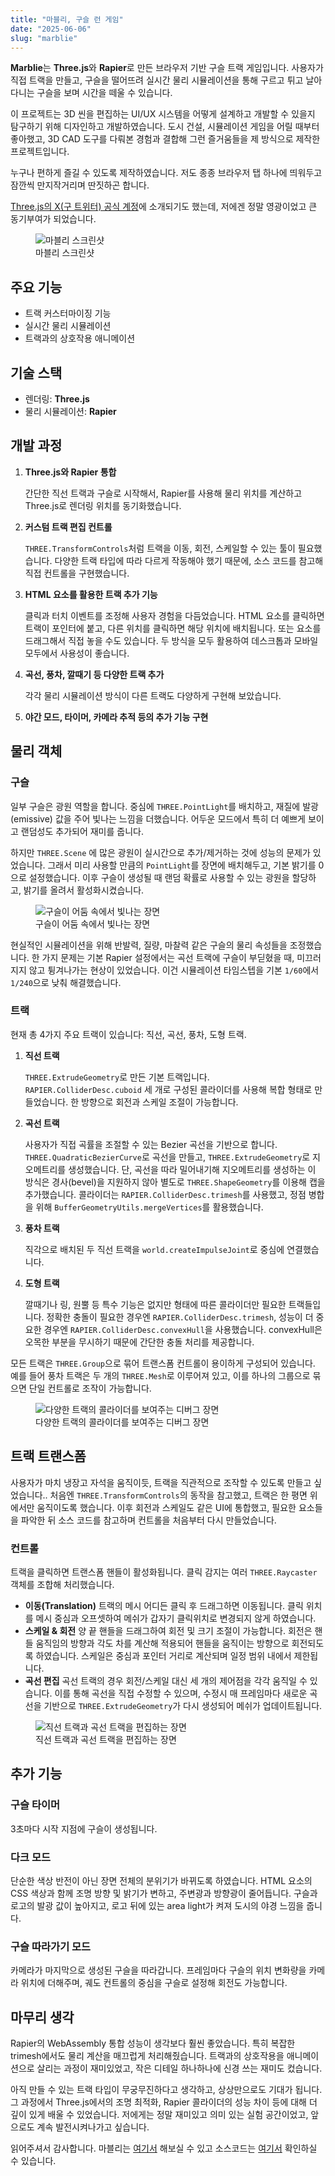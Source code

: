```yaml
---
title: "마블리, 구슬 런 게임"
date: "2025-06-06"
slug: "marblie"
---
```


**Marblie**는 **Three.js**와 **Rapier**로 만든 브라우저 기반 구슬 트랙 게임입니다. 사용자가 직접 트랙을 만들고, 구슬을 떨어뜨려 실시간 물리 시뮬레이션을 통해 구르고 튀고 날아다니는 구슬을 보며 시간을 떼울 수 있습니다.

이 프로젝트는 3D 씬을 편집하는 UI/UX 시스템을 어떻게 설계하고 개발할 수 있을지 탐구하기 위해 디자인하고 개발하였습니다. 도시 건설, 시뮬레이션 게임을 어릴 때부터 좋아했고, 3D CAD 도구를 다뤄본 경험과 결합해 그런 즐거움들을 제 방식으로 제작한 프로젝트입니다.

누구나 편하게 즐길 수 있도록 제작하였습니다. 저도 종종 브라우저 탭 하나에 띄워두고 잠깐씩 만지작거리며 딴짓하곤 합니다.

[Three.js의 X(구 트위터) 공식 계정](https://x.com/threejs/status/1922982953887400246)에 소개되기도 했는데, 저에겐 정말 영광이었고 큰 동기부여가 되었습니다.

<figure>
  <img src="/marblie/marblie-main.jpg" alt="마블리 스크린샷" />
  <figcaption>마블리 스크린샷</figcaption>
</figure>

## 주요 기능

- 트랙 커스터마이징 기능
- 실시간 물리 시뮬레이션
- 트랙과의 상호작용 애니메이션

## 기술 스택

- 렌더링: **Three.js**
- 물리 시뮬레이션: **Rapier**

## 개발 과정

1. **Three.js와 Rapier 통합**

   간단한 직선 트랙과 구슬로 시작해서, Rapier를 사용해 물리 위치를 계산하고 Three.js로 렌더링 위치를 동기화했습니다.

2. **커스텀 트랙 편집 컨트롤**

   `THREE.TransformControls`처럼 트랙을 이동, 회전, 스케일할 수 있는 툴이 필요했습니다. 다양한 트랙 타입에 따라 다르게 작동해야 했기 때문에, 소스 코드를 참고해 직접 컨트롤을 구현했습니다.

3. **HTML 요소를 활용한 트랙 추가 기능**

   클릭과 터치 이벤트를 조정해 사용자 경험을 다듬었습니다. HTML 요소를 클릭하면 트랙이 포인터에 붙고, 다른 위치를 클릭하면 해당 위치에 배치됩니다. 또는 요소를 드래그해서 직접 놓을 수도 있습니다. 두 방식을 모두 활용하여 데스크톱과 모바일 모두에서 사용성이 좋습니다.

4. **곡선, 풍차, 깔때기 등 다양한 트랙 추가**

   각각 물리 시뮬레이션 방식이 다른 트랙도 다양하게 구현해 보았습니다.

5. **야간 모드, 타이머, 카메라 추적 등의 추가 기능 구현**

## 물리 객체

### 구슬

일부 구슬은 광원 역할을 합니다. 중심에 `THREE.PointLight`를 배치하고, 재질에 발광(emissive) 값을 주어 빛나는 느낌을 더했습니다. 어두운 모드에서 특히 더 예쁘게 보이고 랜덤성도 추가되어 재미를 줍니다.

하지만 `THREE.Scene` 에 많은 광원이 실시간으로 추가/제거하는 것에 성능의 문제가 있었습니다. 그래서 미리 사용할 만큼의 `PointLight`를 장면에 배치해두고, 기본 밝기를 0으로 설정했습니다. 이후 구슬이 생성될 때 랜덤 확률로 사용할 수 있는 광원을 할당하고, 밝기를 올려서 활성화시켰습니다.

<figure>
  <img src="/marblie/marblie-marble.jpg" alt="구슬이 어둠 속에서 빛나는 장면" />
  <figcaption>구슬이 어둠 속에서 빛나는 장면</figcaption>
</figure>

현실적인 시뮬레이션을 위해 반발력, 질량, 마찰력 같은 구슬의 물리 속성들을 조정했습니다. 한 가지 문제는 기본 Rapier 설정에서는 곡선 트랙에 구슬이 부딛혔을 때, 미끄러지지 않고 튕겨나가는 현상이 있었습니다. 이건 시뮬레이션 타임스텝을 기본 `1/60`에서 `1/240`으로 낮춰 해결했습니다.

### 트랙

현재 총 4가지 주요 트랙이 있습니다: 직선, 곡선, 풍차, 도형 트랙.

1. **직선 트랙**

   `THREE.ExtrudeGeometry`로 만든 기본 트랙입니다. `RAPIER.ColliderDesc.cuboid` 세 개로 구성된 콜라이더를 사용해 복합 형태로 만들었습니다. 한 방향으로 회전과 스케일 조절이 가능합니다.

2. **곡선 트랙**

   사용자가 직접 곡률을 조절할 수 있는 Bezier 곡선을 기반으로 합니다. `THREE.QuadraticBezierCurve`로 곡선을 만들고, `THREE.ExtrudeGeometry`로 지오메트리를 생성했습니다. 단, 곡선을 따라 밀어내기해 지오메트리를 생성하는 이 방식은 경사(bevel)을 지원하지 않아 별도로 `THREE.ShapeGeometry`를 이용해 캡을 추가했습니다. 콜라이더는 `RAPIER.ColliderDesc.trimesh`를 사용했고, 정점 병합을 위해 `BufferGeometryUtils.mergeVertices`를 활용했습니다.

3. **풍차 트랙**

   직각으로 배치된 두 직선 트랙을 `world.createImpulseJoint`로 중심에 연결했습니다.

4. **도형 트랙**

   깔때기나 링, 원뿔 등 특수 기능은 없지만 형태에 따른 콜라이더만 필요한 트랙들입니다. 정확한 충돌이 필요한 경우엔 `RAPIER.ColliderDesc.trimesh`, 성능이 더 중요한 경우엔 `RAPIER.ColliderDesc.convexHull`을 사용했습니다. convexHull은 오목한 부분을 무시하기 때문에 간단한 충돌 처리를 제공합니다.

모든 트랙은 `THREE.Group`으로 묶어 트랜스폼 컨트롤이 용이하게 구성되어 있습니다. 예를 들어 풍차 트랙은 두 개의 `THREE.Mesh`로 이루어져 있고, 이를 하나의 그룹으로 묶으면 단일 컨트롤로 조작이 가능합니다.

<figure>
  <img
    src="/marblie/marblie-debug.jpg"
    alt="다양한 트랙의 콜라이더를 보여주는 디버그 장면"
  />
  <figcaption>다양한 트랙의 콜라이더를 보여주는 디버그 장면</figcaption>
</figure>

## 트랙 트랜스폼

사용자가 마치 냉장고 자석을 움직이듯, 트랙을 직관적으로 조작할 수 있도록 만들고 싶었습니다.. 처음엔 `THREE.TransformControls`의 동작을 참고했고, 트랙은 한 평면 위에서만 움직이도록 했습니다. 이후 회전과 스케일도 같은 UI에 통합했고, 필요한 요소들을 파악한 뒤 소스 코드를 참고하며 컨트롤을 처음부터 다시 만들었습니다.

### 컨트롤

트랙을 클릭하면 트랜스폼 핸들이 활성화됩니다. 클릭 감지는 여러 `THREE.Raycaster` 객체를 조합해 처리했습니다.

- **이동(Translation)**
  트랙의 메시 어디든 클릭 후 드래그하면 이동됩니다. 클릭 위치를 메시 중심과 오프셋하여 메쉬가 갑자기 클릭위치로 변경되지 않게 하였습니다.
- **스케일 & 회전**
  양 끝 핸들을 드래그하여 회전 및 크기 조절이 가능합니다. 회전은 핸들 움직임의 방향과 각도 차를 계산해 적용되어 핸들을 움직이는 방향으로 회전되도록 하였습니다. 스케일은 중심과 포인터 거리로 계산되며 일정 범위 내에서 제한됩니다.
- **곡선 편집**
  곡선 트랙의 경우 회전/스케일 대신 세 개의 제어점을 각각 움직일 수 있습니다. 이를 통해 곡선을 직접 수정할 수 있으며, 수정시 매 프레임마다 새로운 곡선을 기반으로 `THREE.ExtrudeGeometry`가 다시 생성되어 메쉬가 업데이트됩니다.

<figure>
  <img src="/marblie/marblie-editing.jpg" alt="직선 트랙과 곡선 트랙을 편집하는 장면" />
  <figcaption>직선 트랙과 곡선 트랙을 편집하는 장면</figcaption>
</figure>

## 추가 기능

### 구슬 타이머

3초마다 시작 지점에 구슬이 생성됩니다.

### 다크 모드

단순한 색상 반전이 아닌 장면 전체의 분위기가 바뀌도록 하였습니다. HTML 요소의 CSS 색상과 함께 조명 방향 및 밝기가 변하고, 주변광과 방향광이 줄어듭니다. 구슬과 로고의 발광 값이 높아지고, 로고 뒤에 있는 area light가 켜져 도시의 야경 느낌을 줍니다.

### 구슬 따라가기 모드

카메라가 마지막으로 생성된 구슬을 따라갑니다. 프레임마다 구슬의 위치 변화량을 카메라 위치에 더해주며, 궤도 컨트롤의 중심을 구슬로 설정해 회전도 가능합니다.

## 마무리 생각

Rapier의 WebAssembly 통합 성능이 생각보다 훨씬 좋았습니다. 특히 복잡한 trimesh에서도 물리 계산을 매끄럽게 처리해줬습니다. 트랙과의 상호작용을 애니메이션으로 살리는 과정이 재미있었고, 작은 디테일 하나하나에 신경 쓰는 재미도 컸습니다.

아직 만들 수 있는 트랙 타입이 무궁무진하다고 생각하고, 상상만으로도 기대가 됩니다. 그 과정에서 Three.js에서의 조명 최적화, Rapier 콜라이더의 성능 차이 등에 대해 더 깊이 있게 배울 수 있었습니다. 저에게는 정말 재미있고 의미 있는 실험 공간이었고, 앞으로도 계속 발전시켜나가고 싶습니다.

읽어주셔서 감사합니다. 마블리는 [여기서](http://marblie.com) 해보실 수 있고 소스코드는 [여기서](https://github.com/younghoonam/marblie) 확인하실 수 있습니다.
